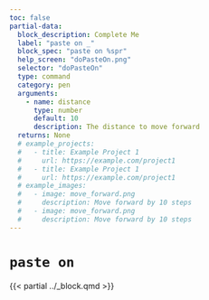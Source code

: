 ```yaml
---
toc: false
partial-data:
  block_description: Complete Me
  label: "paste on _"
  block_spec: "paste on %spr"
  help_screen: "doPasteOn.png"
  selector: "doPasteOn"
  type: command
  category: pen
  arguments:
    - name: distance
      type: number
      default: 10
      description: The distance to move forward
  returns: None
  # example_projects:
  #   - title: Example Project 1
  #     url: https://example.com/project1
  #   - title: Example Project 1
  #     url: https://example.com/project1
  # example_images:
  #   - image: move_forward.png
  #     description: Move forward by 10 steps
  #   - image: move_forward.png
  #     description: Move forward by 10 steps
---
```


# `paste on` { .unnumbered }

{{< partial ../_block.qmd >}}
